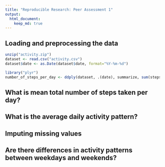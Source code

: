 ```yaml
---
title: "Reproducible Research: Peer Assessment 1"
output: 
  html_document:
    keep_md: true
---
```



## Loading and preprocessing the data
```r
unzip("activity.zip")
dataset <- read.csv("activity.csv")
dataset$date <- as.Date(dataset$date, format="%Y-%m-%d")

library("plyr")
number_of_steps_per_day <- ddply(dataset, .(date), summarize, sum(steps))
```



## What is mean total number of steps taken per day?



## What is the average daily activity pattern?



## Imputing missing values



## Are there differences in activity patterns between weekdays and weekends?
